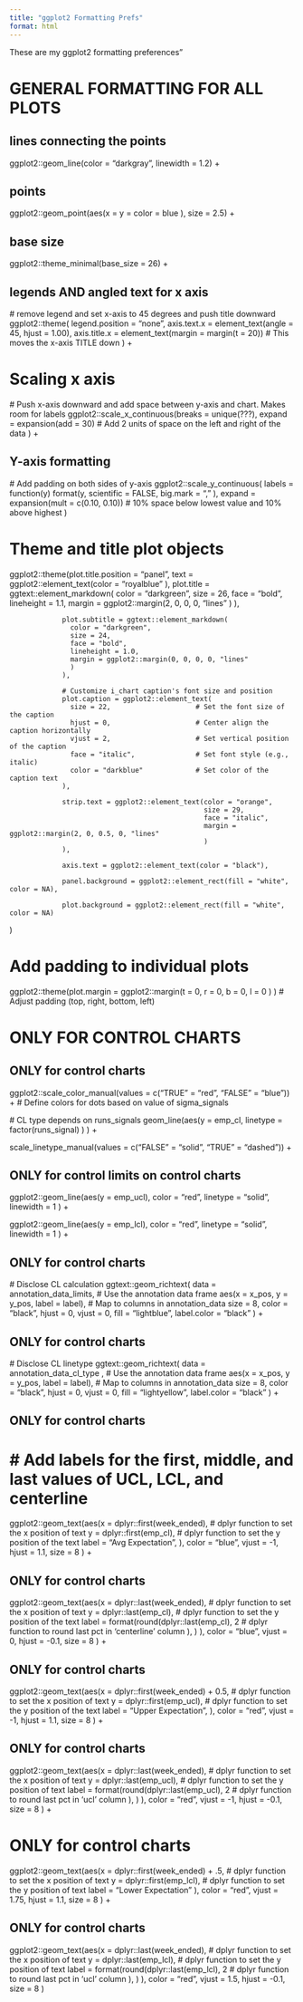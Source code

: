 ```yaml
---
title: "ggplot2 Formatting Prefs"
format: html
---
```



These are my ggplot2 formatting preferences"

# GENERAL FORMATTING FOR ALL PLOTS

## lines connecting the points
  ggplot2::geom_line(color = "darkgray", 
  linewidth = 1.2) +


## points 
  ggplot2::geom_point(aes(x = 
                          y = 
                          color = blue
                          ),
                      size = 2.5) +

## base size
  ggplot2::theme_minimal(base_size = 26) +


## legends AND angled text for x axis
 # remove legend and set x-axis to 45 degrees and push title downward
 ggplot2::theme(
   legend.position = "none",
   axis.text.x = element_text(angle = 45,
                              hjust = 1.00),
   axis.title.x = element_text(margin = margin(t = 20))  # This moves the x-axis TITLE down
 ) +


  
# Scaling x axis
  # Push x-axis downward and add space between y-axis and chart.  Makes room for labels
  ggplot2::scale_x_continuous(breaks = unique(???),
                              expand = expansion(add = 30)   # Add 2 units of space on the left and right of the data
  ) +


## Y-axis formatting
  # Add padding on both sides of y-axis
  ggplot2::scale_y_continuous(
    labels = function(y)
      format(y,
             scientific = FALSE,
             big.mark = ","
      ),
    expand = expansion(mult = c(0.10, 0.10))  # 10% space below lowest value and 10% above highest
  )





# Theme and title plot objects 

  ggplot2::theme(plot.title.position = "panel",
                 text = ggplot2::element_text(color = "royalblue"
                 ),
                 plot.title = ggtext::element_markdown(
                   color = "darkgreen",
                   size = 26,
                   face = "bold",
                   lineheight = 1.1,
                   margin = ggplot2::margin(2, 0, 0, 0, "lines"
                   )
                 ),

                 plot.subtitle = ggtext::element_markdown(
                   color = "darkgreen",
                   size = 24,
                   face = "bold",
                   lineheight = 1.0,
                   margin = ggplot2::margin(0, 0, 0, 0, "lines"
                   )
                 ),

                 # Customize i_chart caption's font size and position
                 plot.caption = ggplot2::element_text(
                   size = 22,                     # Set the font size of the caption
                   hjust = 0,                     # Center align the caption horizontally
                   vjust = 2,                     # Set vertical position of the caption
                   face = "italic",               # Set font style (e.g., italic)
                   color = "darkblue"             # Set color of the caption text
                 ),

                 strip.text = ggplot2::element_text(color = "orange",
                                                    size = 29,
                                                    face = "italic",
                                                    margin = ggplot2::margin(2, 0, 0.5, 0, "lines"
                                                    )
                 ),

                 axis.text = ggplot2::element_text(color = "black"),

                 panel.background = ggplot2::element_rect(fill = "white", color = NA),

                 plot.background = ggplot2::element_rect(fill = "white", color = NA)
  )



# Add padding to individual plots

  ggplot2::theme(plot.margin = ggplot2::margin(t = 0,
                                               r = 0,
                                               b = 0,
                                               l = 0
  )
  ) # Adjust padding (top, right, bottom, left)







# ONLY FOR CONTROL CHARTS

## ONLY for control charts
  ggplot2::scale_color_manual(values = c("TRUE" = "red", "FALSE" = "blue")) +    # Define colors for dots based on value of sigma_signals


  # CL type depends on runs_signals
  geom_line(aes(y = emp_cl,
                linetype = factor(runs_signal)
                )
            ) +

  scale_linetype_manual(values = c("FALSE" = "solid", "TRUE" = "dashed")) +


## ONLY for control limits on control charts
  ggplot2::geom_line(aes(y = emp_ucl),
                     color = "red",
                     linetype = "solid",
                     linewidth = 1
  ) +

  ggplot2::geom_line(aes(y = emp_lcl),
                     color = "red",
                     linetype = "solid",
                     linewidth = 1
  ) +



## ONLY for control charts
  # Disclose CL calculation
  ggtext::geom_richtext(
    data = annotation_data_limits,  # Use the annotation data frame
    aes(x = x_pos, y = y_pos, label = label),  # Map to columns in annotation_data
    size = 8,
    color = "black",
    hjust = 0,
    vjust = 0,
    fill = "lightblue",
    label.color = "black"
  ) +


## ONLY for control charts
  # Disclose CL linetype
  ggtext::geom_richtext(
    data = annotation_data_cl_type ,  # Use the annotation data frame
    aes(x = x_pos, y = y_pos, label = label),  # Map to columns in annotation_data
    size = 8,
    color = "black",
    hjust = 0,
    vjust = 0,
    fill = "lightyellow",
    label.color = "black"
  ) +
  

## ONLY for control charts


# # Add labels for the first, middle, and last values of UCL, LCL, and centerline
  ggplot2::geom_text(aes(x = dplyr::first(week_ended),     # dplyr function to set the x position of text
                         y = dplyr::first(emp_cl),         # dplyr function to set the y position of the text
                         label = "Avg Expectation",
  ),
  color = "blue",
  vjust = -1,
  hjust = 1.1,
  size = 8
  ) +


## ONLY for control charts
  ggplot2::geom_text(aes(x = dplyr::last(week_ended),                  # dplyr function to set the x position of text
                         y = dplyr::last(emp_cl),                      # dplyr function to set the y position of the text
                         label = format(round(dplyr::last(emp_cl), 2   # dplyr function to round last pct in 'centerline' column
                         ),
                         )
  ),
  color = "blue",
  vjust = 0,
  hjust = -0.1,
  size = 8
  ) +


## ONLY for control charts
  ggplot2::geom_text(aes(x = dplyr::first(week_ended) + 0.5,   # dplyr function to set the x position of text
                         y = dplyr::first(emp_ucl),            # dplyr function to set the y position of the text
                         label = "Upper Expectation",
  ),
  color = "red",
  vjust = -1,
  hjust = 1.1,
  size = 8
  ) +


## ONLY for control charts
  ggplot2::geom_text(aes(x = dplyr::last(week_ended),                   # dplyr function to set the x position of text
                         y = dplyr::last(emp_ucl),                      # dplyr function to set the y position of text
                         label = format(round(dplyr::last(emp_ucl), 2   # dplyr function to round last pct in 'ucl' column
                         ),
                         )
                         ),
                     color = "red",
                     vjust = -1,
                     hjust = -0.1,
                     size = 8
  ) +


# ONLY for control charts
  ggplot2::geom_text(aes(x = dplyr::first(week_ended) + .5,      # dplyr function to set the x position of text
                         y = dplyr::first(emp_lcl),              # dplyr function to set the y position of text
                         label = "Lower Expectation"
                         ),
  color = "red",
  vjust = 1.75,
  hjust = 1.1,
  size = 8
  ) +


## ONLY for control charts
  ggplot2::geom_text(aes(x = dplyr::last(week_ended),                    # dplyr function to set the x position of text
                         y = dplyr::last(emp_lcl),                       # dplyr function to set the y position of text
                         label = format(round(dplyr::last(emp_lcl), 2    # dplyr function to round last pct in 'ucl' column
                         ),
                         )
                         ),
                     color = "red",
                     vjust = 1.5,
                     hjust = -0.1,
                     size = 8
                     )



 
